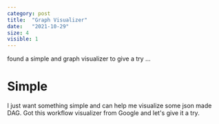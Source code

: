 ```yaml
---
category: post
title:  "Graph Visualizer"
date:   "2021-10-29"
size: 4
visible: 1
---
```



found a simple and graph visualizer to give a try ...

# Simple
I just want something simple and can help me visualize some json made DAG. Got this workflow visualizer from Google and let's give it a try.



